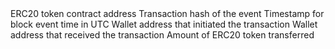 <ParamField path="contract_address">
ERC20 token contract address
</ParamField>
<ParamField path="evt_tx_hash">
Transaction hash of the event
</ParamField>
<ParamField path="evt_tx_from">

</ParamField>
<ParamField path="evt_tx_to">

</ParamField>
<ParamField path="evt_tx_index">

</ParamField>
<ParamField path="evt_index">

</ParamField>
<ParamField path="evt_block_time">
Timestamp for block event time in UTC
</ParamField>
<ParamField path="evt_block_number">

</ParamField>
<ParamField path="evt_block_date">

</ParamField>
<ParamField path="from">
Wallet address that initiated the transaction
</ParamField>
<ParamField path="to">
Wallet address that received the transaction
</ParamField>
<ParamField path="value">
Amount of ERC20 token transferred
</ParamField>
